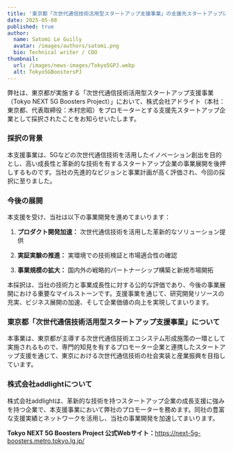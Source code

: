 ```yaml
---
title: '東京都「次世代通信技術活用型スタートアップ支援事業」の支援先スタートアップに採択されました'
date: 2025-05-08
published: true
author:
  name: Satomi Le Guilly
  avatar: /images/authors/satomi.png
  bio: Technical writer / COO
thumbnail:
  url: /images/news-images/Tokyo5GPJ.webp
  alt: Tokyo5GBoostersPJ
---
```


弊社は、東京都が実施する「次世代通信技術活用型スタートアップ支援事業（Tokyo NEXT 5G Boosters Project）」において、株式会社アドライト（本社：東京都、代表取締役：木村忠昭）をプロモーターとする支援先スタートアップ企業として採択されたことをお知らせいたします。

### 採択の背景

本支援事業は、5Gなどの次世代通信技術を活用したイノベーション創出を目的とし、高い成長性と革新的な技術を有するスタートアップ企業の事業展開を後押しするものです。当社の先進的なビジョンと事業計画が高く評価され、今回の採択に至りました。

### 今後の展開

本支援を受け、当社は以下の事業開発を進めてまいります：

1. **プロダクト開発加速：**
次世代通信技術を活用した革新的なソリューション提供

2. **実証実験の推進：**
実環境での技術検証と市場適合性の確認

3. **事業規模の拡大：**
国内外の戦略的パートナーシップ構築と新規市場開拓

本採択は、当社の技術力と事業成長性に対する公的な評価であり、今後の事業展開における重要なマイルストーンです。支援事業を通じて、研究開発リソースの充実、ビジネス展開の加速、そして企業価値の向上を実現してまいります。

### 東京都「次世代通信技術活用型スタートアップ支援事業」について

本事業は、東京都が主導する次世代通信技術エコシステム形成施策の一環として実施されるもので、専門的知見を有するプロモーター企業と連携したスタートアップ支援を通じて、東京における次世代通信技術の社会実装と産業振興を目指しています。

### 株式会社addlightについて

株式会社addlightは、革新的な技術を持つスタートアップ企業の成長支援に強みを持つ企業で、本支援事業において弊社のプロモーターを務めます。同社の豊富な支援実績とネットワークを活用し、当社の事業開発を加速してまいります。

**Tokyo NEXT 5G Boosters Project 公式Webサイト：**<a href="https://next-5g-boosters.metro.tokyo.lg.jp/" target="_blank" rel="noopener noreferrer">https://next-5g-boosters.metro.tokyo.lg.jp/</a>
